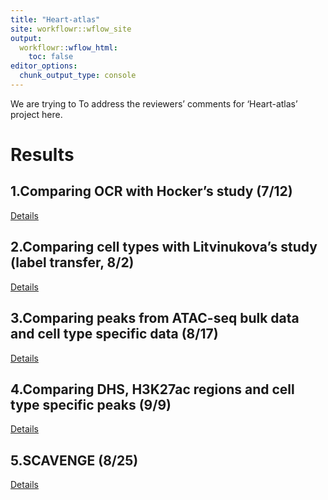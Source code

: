 ```yaml
---
title: "Heart-atlas"
site: workflowr::wflow_site
output:
  workflowr::wflow_html:
    toc: false
editor_options:
  chunk_output_type: console
---
```


We are trying to To address the reviewers' comments for 'Heart-atlas' project here. 


# Results 

## 1.Comparing OCR with Hocker's study (7/12)

[Details](https://xsun1229.github.io/heart_atlas/compare_paper1.html)


## 2.Comparing cell types with Litvinukova's study (label transfer, 8/2)

[Details](https://xsun1229.github.io/heart_atlas/label_transfer.html)


## 3.Comparing peaks from ATAC-seq bulk data and cell type specific data (8/17)

[Details](https://xsun1229.github.io/heart_atlas/ATAC_bulk_peak.html)


## 4.Comparing DHS, H3K27ac regions and cell type specific peaks (9/9)

[Details](https://xsun1229.github.io/heart_atlas/DHS_bulk_peak.html)


## 5.SCAVENGE (8/25)

[Details](https://xsun1229.github.io/heart_atlas/SCAVENGE.html)